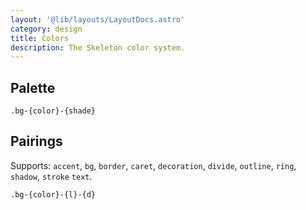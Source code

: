 ```yaml
---
layout: '@lib/layouts/LayoutDocs.astro'
category: design
title: Colors
description: The Skeleton color system.
---
```




## Palette

```
.bg-{color}-{shade}
```

<Swatches />

## Pairings

Supports: `accent`, `bg`, `border`, `caret`, `decoration`, `divide`, `outline`, `ring`, `shadow`, `stroke` `text`.

```
.bg-{color}-{l}-{d}
```

<Pairings />
